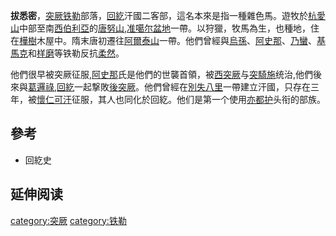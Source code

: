 {{unreferenced|time=2020-06-04T04:44:27+00:00}}
'''拔悉密'''，[[突厥|突厥]][[铁勒|铁勒]]部落，[[回紇|回紇]]汗國二客部，這名本來是指一種雜色馬。遊牧於[[杭愛山|杭愛山]]中部至南[[西伯利亞|西伯利亞]]的[[唐努山|唐努山]],[[准噶尔盆地|准噶尔盆地]]一帶。以狩獵，牧馬為生，也種地，住在[[樺樹|樺樹]]木屋中。隋末唐初遷往[[阿爾泰山|阿爾泰山]]一帶。他們曾經與[[烏孫|烏孫]]、[[阿史那|阿史那]]、[[乃蠻|乃蠻]]、[[基馬克|基馬克]]和[[样磨|样磨]]等铁勒反抗[[柔然|柔然]]。

他們很早被突厥征服,[[阿史那|阿史那]]氏是他們的世襲首領，被[[西突厥|西突厥]]与[[突騎施|突騎施]]统治,他們後來與[[葛邏祿|葛邏祿]],[[回紇|回紇]]一起撃敗[[後突厥|後突厥]]。他們曾經在[[別失八里|別失八里]]一帶建立汗國，只存在三年，被[[懷仁可汗|懷仁可汗]]征服，其人也同化於回紇。他们是第一个使用[[亦都护|亦都护]]头衔的部族。

==參考==
*回紇史

== 延伸阅读 ==
{{Wikisource further reading}}

[[category:突厥|category:突厥]]
[[category:铁勒|category:铁勒]]